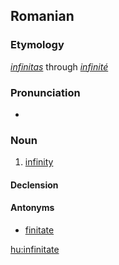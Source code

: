 ==Romanian==

===Etymology===
{{etyl|la|ro}} ''[[infinitas]]'' through {{etyl|fr|ro}} ''[[infinité]]''

===Pronunciation===
* {{IPA|[in.fi.ni'ta.te]|lang=ro}}

===Noun===
{{ro-noun|gend=f|pl=infinităţi}}

# [[infinity]]

====Declension====
{{ro-noun-f|pl=infinităţi|def=infinitatea}}

====Antonyms====
* [[finitate]]

[[hu:infinitate]]